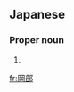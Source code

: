 ==Japanese==
{{ja-kanjitab|おか|べ|yomi=k}}

===Proper noun===
{{ja-pos|おかべ|proper}}

# {{surname|lang=ja|sort=おかべ}}

[[fr:岡部]]